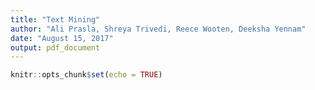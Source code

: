 ```yaml
---
title: "Text Mining"
author: "Ali Prasla, Shreya Trivedi, Reece Wooten, Deeksha Yennam"
date: "August 15, 2017"
output: pdf_document
---
```


```r
knitr::opts_chunk$set(echo = TRUE)
```


```r

```

